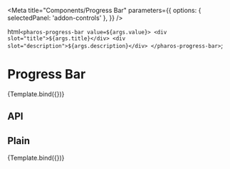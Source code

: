 

<Meta
  title="Components/Progress Bar"
  parameters={{
    options: { selectedPanel: 'addon-controls' },
  }}
/>

  html`
    <pharos-progress-bar value=${args.value}>
      <div slot="title">${args.title}</div>
      <div slot="description">${args.description}</div>
    </pharos-progress-bar>
  `;

# Progress Bar

<GuidelineLink path="progress-bar" />

<Canvas>
  <Story
    name="Base"
    argTypes={{
      title: { control: { type: 'text' }, defaultValue: 'Title.xls' },
      value: {
        control: { type: 'range', min: 0, max: 100, step: 10 },
        defaultValue: 10,
      },
      description: { control: { type: 'text' }, defaultValue: 'Processing' },
    }}
  >
    {Template.bind({})}
  </Story>
</Canvas>

## API

<ArgsTable of="pharos-progress-bar" />

## Plain

<Canvas>
  <Story
    name="Plain"
    argTypes={{
      value: {
        control: { type: 'range', min: 0, max: 100, step: 10 },
        defaultValue: 10,
      },
    }}
  >
    {Template.bind({})}
  </Story>
</Canvas>
